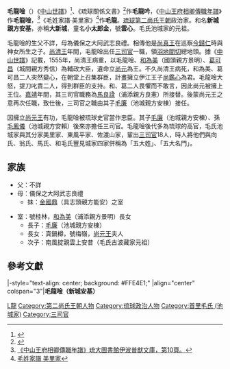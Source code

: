'''毛龍唫'''（{{bd|？||1567年|6月6日（隆慶元年四月二十九日）|catIdx=S毛}}）《[[中山世譜|中山世譜]]》<ref>{{Cite web |url=http://www2.oiu.ac.jp/5/kan12.txt |title=《中山世譜·卷七》 |access-date=2009-07-24 |archive-date=2004-11-12 |archive-url=https://web.archive.org/web/20041112165840/http://www2.oiu.ac.jp/5/kan12.txt |dead-url=yes }}</ref>、《琉球關係文書》<ref>{{Cite web |url=http://www2.oiu.ac.jp/6/kan20/kan3.txt |title=琉球關係文書 |access-date=2009-07-24 |archive-date=2004-11-13 |archive-url=https://web.archive.org/web/20041113020416/http://www2.oiu.ac.jp/6/kan20/kan3.txt |dead-url=no }}</ref>作'''毛龍吟'''，《[[中山王府相卿傳職年譜|中山王府相卿傳職年譜]]》作'''毛龍唫'''，<ref>[http://manwe.lib.u-ryukyu.ac.jp/cgi-bin/disp-img.cgi?page=10&file=iha0240 《中山王府相卿傳職年譜》琉大圖書館伊波普猷文庫，第10頁。]{{dead link|date=2018年3月 |bot=InternetArchiveBot |fix-attempted=yes }}</ref>《毛姓家譜·美里家》<ref>[http://www.tulips.tsukuba.ac.jp/limedio/dlam/B1241188/1/vol05/gsyuri/g800.htm 毛姓家譜 美里家]{{dead link|date=2018年3月 |bot=InternetArchiveBot |fix-attempted=yes }}</ref>作'''毛龍{{僻字|𠱴|僻字「𠱴」，左「口」右「全」。}}'''。[[琉球國|琉球]][[第二尚氏王朝|第二尚氏王朝]]政治家。和名'''新城親方安基'''，亦稱'''大新城'''，童名'''小太郎金'''，號'''雲心'''。毛氏池城家的元祖。

毛龍唫的生父不詳，母為儀保之大阿武志良禮。相傳他是[[尚真王|尚真王]]在巡察[[今歸仁|今歸仁]]時與神女所生之子。[[尚清王|尚清王]]年間，毛龍唫出任[[三司官|三司官]]一職，領[[羽地|羽地]][[間切|間切]]總地頭。據《[[中山世譜|中山世譜]]》記載，1555年，尚清王病重，以毛龍唫、[[和為美|和為美]]（國頭親方景明）、[[葛可昌|葛可昌]]（城間親方秀信）為輔政大臣，遺命立[[尚元|尚元]]為王。不久尚清王病死，和為美、葛可昌二人突然變心，在朝堂上召集群臣，計畫擁立伊江王子[[尚鑑心|尚鑑心]]為君。毛龍唫大怒，提刀叱責二人，得到群臣的支持。和、葛二人畏懼而不敢言，因此尚元被擁上王位。[[嘉靖|嘉靖]]年間，其三司官職務為[[馬良詮|馬良詮]]（浦添親方良憲）所接替。後蒙尚元王之意再次任職，致仕後，三司官之職由其子[[毛廉|毛廉]]（池城親方安棟）接任。

因擁立[[尚元王|尚元王]]有功，毛龍唫被琉球史官當作忠臣。其子[[毛廉|毛廉]]（池城親方安棟）、孫[[毛鳳儀_(琉球)|毛鳳儀]]（池城親方安賴）後來亦擔任三司官。毛龍唫後代多為琉球的高官，毛氏池城家與其分家美里家、東風平家、佐渡山家，輩出[[三司官|三司官]]18人，時人將他們與向氏、翁氏、馬氏、和毛氏豐見城家四家併稱為「五大姓」、「五大名門」。

==家族==
*父：不詳
*母：儀保之大阿武志良禮
**妹：[[金國鼎|金國鼎]]（具志頭親方能安）之室

*室：號桂林，[[和為美|和為美]]（浦添親方景明）長女
**長子：[[毛廉|毛廉]]（池城親方安棟）
**長女：真鍋樽，號梅嶺，[[尚元王|尚元王]]夫人
**次子：南風掟親雲上安昔（毛氏古波藏家元祖）

== 參考文獻 ==

{{reflist|1}}
{{start box}}
|-style="text-align: center; background: #FFE4E1;"
|align="center" colspan="3"|'''毛龍唫（新城安基）'''
{{s-before|？}}
{{s-title|[[琉球國|琉球國]][[琉球三司官列表#酉日番|酉日番法司]]|？—？}}
{{s-after|[[馬良詮|馬良詮]]<br/>（浦添良憲）}}
{{end box}}
{{三司官}}

[[Category:毛姓|L龍]]
[[Category:第二尚氏王朝人物|Category:第二尚氏王朝人物]]
[[Category:琉球政治人物|Category:琉球政治人物]]
[[Category:首里毛氏_(池城家)|Category:首里毛氏 (池城家)]]
[[Category:三司官|Category:三司官]]